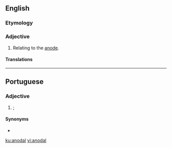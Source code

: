 ==English==

===Etymology===
{{suffix|en|anode|al}}

===Adjective===
{{en-adj}}

# Relating to the [[anode]].

====Translations====
{{trans-see|anodic}}

----

==Portuguese==

===Adjective===
{{pt-adj|anoda|l}}

# {{lb|pt|physics}} {{l|en|anodic}}; {{l|en|anodal}} {{gloss|relating to an anode}}

====Synonyms====
* {{l|pt|anódico}}

[[ku:anodal]]
[[vi:anodal]]